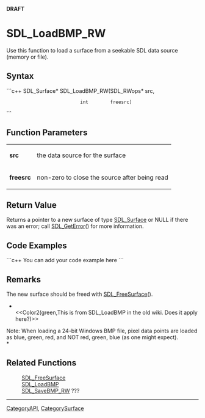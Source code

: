 <!-- pragma section-numbers off -->
<!-- pragma disable-camelcase -->
'''DRAFT'''

= SDL_LoadBMP_RW =
Use this function to load a surface from a seekable SDL data source (memory or file).


== Syntax ==
```c++
SDL_Surface* SDL_LoadBMP_RW(SDL_RWops* src,
                            int        freesrc)
```

== Function Parameters ==
{|
|'''src'''
|the data source for the surface
|-
|'''freesrc'''
|non-zero to close the source after being read
|}

== Return Value ==
Returns a pointer to a new surface of type [[SDL_Surface]] or NULL if there was an error; call [[SDL_GetError]]() for more information.

== Code Examples ==
```c++
You can add your code example here
```

== Remarks ==
The new surface should be freed with [[SDL_FreeSurface]]().

*<br/><<Color2(green,This is from SDL_LoadBMP in the old wiki.  Does it apply here?)>>  

Note: When loading a 24-bit Windows BMP file, pixel data points are loaded as blue, green, red, and NOT red, green, blue (as one might expect).<br/>*

== Related Functions ==
:[[SDL_FreeSurface]]
:[[SDL_LoadBMP]]
:[[SDL_SaveBMP_RW]] ???

----
[[CategoryAPI]], [[CategorySurface]]
